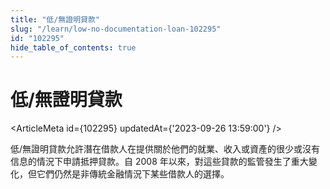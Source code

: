 ```yaml
---
title: "低/無證明貸款"
slug: "/learn/low-no-documentation-loan-102295"
id: "102295"
hide_table_of_contents: true
---
```



# 低/無證明貸款

<ArticleMeta id={102295} updatedAt={'2023-09-26 13:59:00'} />
<div className='border-solid border-b border-t-0 my-4 border-[var(--ifm-color-gray-300)]' />

低/無證明貸款允許潛在借款人在提供關於他們的就業、收入或資產的很少或沒有信息的情況下申請抵押貸款。自 2008 年以來，對這些貸款的監管發生了重大變化，但它們仍然是非傳統金融情況下某些借款人的選擇。
